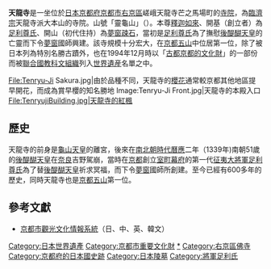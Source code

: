 {{Coor icon|w=24px|35|0|57.47|N|135|40|25.58|E|5000}}
{{日本寺院
| name = 天龍寺
| img = Image:Tenryu-Ji Garden.jpg
| img_capt = 曹原池與主殿「大方丈」
| image_width = 260
| nihongo = 天龍寺
| hiragana = てんりゅうじ
| romaji = Tenryū-Ji
| location = {{JPN}}[[京都府|京都府]][[京都市|京都市]][[右京區|右京區]]<br />嵯峨天龍寺芒之馬場町
| coordinates = {{coord|35|0|57.47|N|135|40|25.58|E|region:JP-26_type:landmark|display=inline}}
| sangou = 靈龜山
| section = [[臨濟宗|臨濟宗]]天龍寺派大本山
| god = [[釋迦如來|釋迦如來]]
| found_year = [[光明天皇|光明天皇]][[曆應|曆應]]二年（1339年）
| founder = [[足利尊氏|足利尊氏]]（開基）<br />[[夢窗疎石|夢窗疎石]]（開山）
| official_name = 靈龜山 天龍資聖禪寺
| alias = 
| struct = 
| title = [[京都五山|京都五山]]第一位
| cultural_collection =禪寺全境皆列為世界文化遺産<br />重要文化財：<br />- 絹本著色夢窗國師像3幅<br />- 絹本著色觀世音菩薩像<br />- 木造釋迦如來坐像 等
}}
'''天龍寺'''是一坐位於[[日本|日本]][[京都府|京都府]][[京都市|京都市]][[右京區|右京區]]嵯峨天龍寺芒之馬場町的[[禪寺|寺院]]，為[[臨濟宗|臨濟宗]]天龍寺派大本山的寺院。山號「靈龜山」（{{lang|ja|れいぎざん}}）。本尊[[釋迦如來|釋迦如來]]、開基（創立者）為[[足利尊氏|足利尊氏]]、開山（初代住持）為[[夢窗疎石|夢窗疎石]]，當初是[[足利尊氏|足利尊氏]]為了撫慰[[後醍醐天皇|後醍醐天皇]]的亡靈而下令[[夢窗疎石|夢窗]]國師興建。該寺規模十分宏大，在[[京都五山|京都五山]]中位居第一位，除了被日本列為特別名勝古蹟外，也在1994年12月時以「[[古都京都的文化財|古都京都的文化財]]」的一部份而被[[聯合國教科文組織|聯合國教科文組織]]列入[[世界遺産|世界遺産]]名單之中。

<gallery>
File:Tenryu-Ji Sakura.jpg|由於品種不同，天龍寺的[[櫻花|櫻花]]通常較京都其他地區提早開花，而成為賞早櫻的知名勝地
Image:Tenryu-Ji Front.jpg|天龍寺的本殿入口
File:TenryujiBuilding.jpg|天龍寺的紅楓
</gallery>

==  歷史  ==
天龍寺的前身是[[龜山天皇|龜山天皇]]的離宮，後來在[[南北朝時代_(日本)|南北朝時代]][[曆應|曆應]]二年（1339年)南朝51歲的[[後醍醐天皇|後醍醐天皇]]在[[奈良縣|奈良]]吉野駕崩，當時在[[京都|京都]]創立[[室町幕府|室町幕府]]的第一代[[征夷大將軍|征夷大將軍]][[足利尊氏|足利尊氏]]為了替[[後醍醐天皇|後醍醐天皇]]祈求冥福，而下令[[夢窗疎石|夢窗]]國師所創建。至今已經有600多年的歷史，同時天龍寺也是[[京都五山|京都五山]]第一位。

== 參考文獻 ==
{{commons|Category:Tenryū-ji (Kyoto)}}
* [https://web.archive.org/web/20070930014656/http://kaiwai.city.kyoto.jp/multi/view_sight.php?InforKindCode=1&ManageCode=1000176&lang=zh 京都市觀光文化情報系統]（日、中、英、韓文）

{{Japanese Special Scenery}}
{{DEFAULTSORT:Tenriyuuji}}
[[Category:日本世界遺產|Category:日本世界遺產]]
[[Category:京都市重要文化財|Category:京都市重要文化財]]
[[Category:臨濟宗天龍寺派佛寺|*]]
[[Category:右京區佛寺|Category:右京區佛寺]]
[[Category:京都府的日本國史跡|Category:京都府的日本國史跡]]
[[Category:日本陵墓|Category:日本陵墓]]
[[Category:將軍足利氏|Category:將軍足利氏]]